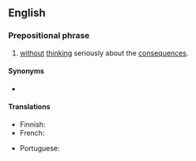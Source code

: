 ==English==

===Prepositional phrase===
{{en-PP}}

# {{lb|en|idiomatic}} [[without]] [[think]]ing seriously about the [[consequences]].

====Synonyms====
* {{l|en|on a lark}}

====Translations====
{{trans-top|done without thinking seriously about the consequences}}
* Finnish: {{t|fi|hetken mielijohteesta}}
* French: {{t+|fr|sur un coup de tête}}
{{trans-mid}}
* Portuguese: {{t|pt|num repente}}
{{trans-bottom}}